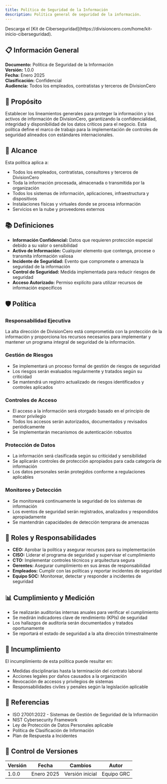 ```yaml
---
title: Política de Seguridad de la Información
description: Política general de seguridad de la información.
---
```


<Callout title="Quieres aprender más?">
  Descarga el [Kit de Ciberseguridad](https://divisioncero.com/home/kit-inicio-ciberseguridad).
</Callout>

## 📋 Información General

**Documento:** Política de Seguridad de la Información  
**Versión:** 1.0.0  
**Fecha:** Enero 2025  
**Clasificación:** Confidencial  
**Audiencia:** Todos los empleados, contratistas y terceros de DivisionCero

## 🎯 Propósito

Establecer los lineamientos generales para proteger la información y los activos de información de DivisionCero, garantizando la confidencialidad, integridad y disponibilidad de los datos críticos para el negocio. Esta política define el marco de trabajo para la implementación de controles de seguridad alineados con estándares internacionales.

## 🏢 Alcance

Esta política aplica a:
- Todos los empleados, contratistas, consultores y terceros de DivisionCero
- Toda la información procesada, almacenada o transmitida por la organización
- Todos los sistemas de información, aplicaciones, infraestructura y dispositivos
- Instalaciones físicas y virtuales donde se procesa información
- Servicios en la nube y proveedores externos

## 📚 Definiciones

- **Información Confidencial:** Datos que requieren protección especial debido a su valor o sensibilidad
- **Activo de Información:** Cualquier elemento que contenga, procese o transmita información valiosa
- **Incidente de Seguridad:** Evento que compromete o amenaza la seguridad de la información
- **Control de Seguridad:** Medida implementada para reducir riesgos de seguridad
- **Acceso Autorizado:** Permiso explícito para utilizar recursos de información específicos

## 🛡️ Política

### Responsabilidad Ejecutiva
La alta dirección de DivisionCero está comprometida con la protección de la información y proporciona los recursos necesarios para implementar y mantener un programa integral de seguridad de la información.

### Gestión de Riesgos
- Se implementará un proceso formal de gestión de riesgos de seguridad
- Los riesgos serán evaluados regularmente y tratados según su criticidad
- Se mantendrá un registro actualizado de riesgos identificados y controles aplicados

### Controles de Acceso
- El acceso a la información será otorgado basado en el principio de menor privilegio
- Todos los accesos serán autorizados, documentados y revisados periódicamente
- Se implementarán mecanismos de autenticación robustos

### Protección de Datos
- La información será clasificada según su criticidad y sensibilidad
- Se aplicarán controles de protección apropiados para cada categoría de información
- Los datos personales serán protegidos conforme a regulaciones aplicables

### Monitoreo y Detección
- Se monitoreará continuamente la seguridad de los sistemas de información
- Los eventos de seguridad serán registrados, analizados y respondidos apropiadamente
- Se mantendrán capacidades de detección temprana de amenazas

## 👥 Roles y Responsabilidades

- **CEO:** Aprobar la política y asegurar recursos para su implementación
- **CISO:** Liderar el programa de seguridad y supervisar el cumplimiento
- **CTO:** Implementar controles técnicos y arquitectura segura
- **Gerentes:** Asegurar cumplimiento en sus áreas de responsabilidad
- **Empleados:** Cumplir con las políticas y reportar incidentes de seguridad
- **Equipo SOC:** Monitorear, detectar y responder a incidentes de seguridad

## 📊 Cumplimiento y Medición

- Se realizarán auditorías internas anuales para verificar el cumplimiento
- Se medirán indicadores clave de rendimiento (KPIs) de seguridad
- Los hallazgos de auditoría serán documentados y tratados oportunamente
- Se reportará el estado de seguridad a la alta dirección trimestralmente

## 🚨 Incumplimiento

El incumplimiento de esta política puede resultar en:
- Medidas disciplinarias hasta la terminación del contrato laboral
- Acciones legales por daños causados a la organización
- Revocación de accesos y privilegios de sistemas
- Responsabilidades civiles y penales según la legislación aplicable

## 📖 Referencias

- ISO 27001:2022 - Sistemas de Gestión de Seguridad de la Información
- NIST Cybersecurity Framework
- Ley de Protección de Datos Personales aplicable
- Política de Clasificación de Información
- Plan de Respuesta a Incidentes

## 📝 Control de Versiones

| Versión | Fecha | Cambios | Autor |
|---------|-------|---------|-------|
| 1.0.0 | Enero 2025 | Versión inicial | Equipo GRC |


